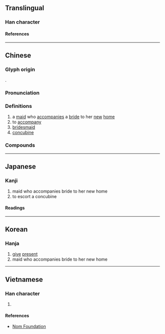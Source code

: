 {{character info}}
{{character info|0x2F986}}
==Translingual==

===Han character===
{{Han char|rn=38|rad=女|as=10|sn=13|four=79244|canj=BFQV|ids=⿰月⿱龹女(GHT),⿰月⿱𠔉女(JK)}}

====References====
{{Han ref|kx=0268.070|dkj=06575|dj=0535.290|hdz=32099.020|uh=5AB5}}

----

==Chinese==
{{zh-forms|alt=㑞,𠈪,𠈖,𠊶,𡟒,𦩩}}

===Glyph origin===
{{Han etym}}
{{Han compound|朕|女|c1=p|c2=s|t2=woman|ls=psc}}.

===Pronunciation===
{{zh-pron
|m=yìng
|c=jing6
|mn=īn
|mc=y
|oc=y
|ma=
|cat=n,v
}}

===Definitions===
{{zh-hanzi}}

# a [[maid]] who [[accompanies]] a [[bride]] to her [[new]] [[home]]
# to [[accompany]]
# [[bridesmaid]]
# [[concubine]]

===Compounds===
{{zh-der|媵侍}}

----

==Japanese==

===Kanji===
{{ja-kanji|grade=|rs=女10}}

# maid who accompanies bride to her new home
# to escort a concubine

====Readings====
{{ja-readings
|on=よう
|kun=おくる, つきそい, おくりめ, おくりびと
}}

----

==Korean==

===Hanja===
{{ko-hanja|잉}}

# [[give]] [[present]]
# maid who accompanies bride to her new home

----

==Vietnamese==

===Han character===
{{vi-readings|rs=女10|reading=[[dựng]], [[ánh]]}}

# {{rfdef|vi|sort=女10}}

====References====
* [http://nomfoundation.org/common/nom_details.php?codepoint=5ab5 Nom Foundation]